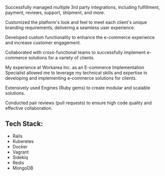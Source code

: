 Successfully managed multiple 3rd party integrations, including fulfillment, payment, reviews, support, shipment, and more.

Customized the platform's look and feel to meet each client's unique branding requirements, delivering a seamless user experience.

Developed custom functionality to enhance the e-commerce experience and increase customer engagement.

Collaborated with cross-functional teams to successfully implement e-commerce solutions for a variety of clients.

My experience at Workarea Inc. as an E-commerce Implementation Specialist allowed me to leverage my technical skills and expertise in developing and implementing e-commerce solutions for clients.

Extensively used Engines (Ruby gems) to create modular and scalable solutions.

Conducted pair reviews (pull requests) to ensure high code quality and effective collaboration.

## Tech Stack:

- Rails
- Kuberetes
- Docker
- Vagrant
- Sidekiq
- Redis
- MongoDB
